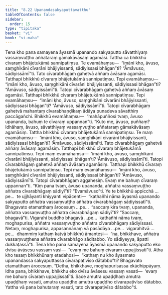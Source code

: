 ```yaml
---
title: "8.22 Upanandasakyaputtavatthu"
tableOfContents: false
sidebar:
  order: 15
type: "tipitaka"
basket: "vi"
book: "vi-maha"
---
```



<DynamicBreadcrumb />

<Division number="364" book="vi-maha">

<Paragraph number="1696" book="vi-maha">
Tena kho pana samayena āyasmā upanando sakyaputto sāvatthiyaṃ vassaṃvuṭṭho aññataraṃ gāmakāvāsaṃ agamāsi. Tattha ca bhikkhū cīvaraṃ bhājetukāmā sannipatiṃsu. Te evamāhaṃsu—  “imāni kho, āvuso, saṃghikāni cīvarāni bhājiyissanti, sādiyissasi bhāgan”ti? “Āmāvuso, sādiyissāmī”ti. Tato cīvarabhāgaṃ gahetvā aññaṃ āvāsaṃ agamāsi. Tatthapi bhikkhū cīvaraṃ bhājetukāmā sannipatiṃsu. Tepi evamāhaṃsu—  “imāni kho, āvuso, saṃghikāni cīvarāni bhājiyissanti, sādiyissasi bhāgan”ti? “Āmāvuso, sādiyissāmī”ti. Tatopi cīvarabhāgaṃ gahetvā aññaṃ āvāsaṃ agamāsi. Tatthapi bhikkhū cīvaraṃ bhājetukāmā sannipatiṃsu. Tepi evamāhaṃsu—  “imāni kho, āvuso, saṃghikāni cīvarāni bhājiyissanti, sādiyissasi bhāgan”ti? “Āmāvuso, sādiyissāmī”ti. Tatopi cīvarabhāgaṃ gahetvā mahantaṃ cīvarabhaṇḍikaṃ ādāya punadeva sāvatthiṃ paccāgañchi.
</Paragraph>

<Paragraph number="1697" book="vi-maha">
Bhikkhū evamāhaṃsu—  “mahāpuññosi tvaṃ, āvuso upananda, bahuṃ te cīvaraṃ uppannan”ti. “Kuto me, āvuso, puññaṃ? Idhāhaṃ, āvuso, sāvatthiyaṃ vassaṃvuṭṭho aññataraṃ gāmakāvāsaṃ agamāsiṃ. Tattha bhikkhū cīvaraṃ bhājetukāmā sannipatiṃsu. Te maṃ evamāhaṃsu—  ‘imāni kho, āvuso, saṃghikāni cīvarāni bhājiyissanti, sādiyissasi bhāgan’ti? ‘Āmāvuso, sādiyissāmī’ti. Tato cīvarabhāgaṃ gahetvā aññaṃ āvāsaṃ agamāsiṃ. Tatthapi bhikkhū cīvaraṃ bhājetukāmā sannipatiṃsu. Tepi maṃ evamāhaṃsu—  ‘imāni kho, āvuso, saṃghikāni cīvarāni bhājiyissanti, sādiyissasi bhāgan’ti? ‘Āmāvuso, sādiyissāmī’ti. Tatopi cīvarabhāgaṃ gahetvā aññaṃ āvāsaṃ agamāsiṃ. Tatthapi bhikkhū cīvaraṃ bhājetukāmā sannipatiṃsu. Tepi maṃ evamāhaṃsu—  ‘imāni kho, āvuso, saṃghikāni cīvarāni bhājiyissanti, sādiyissasi bhāgan’ti? ‘Āmāvuso, sādiyissāmī’ti. Tatopi cīvarabhāgaṃ aggahesiṃ. Evaṃ me bahuṃ cīvaraṃ uppannan”ti. “Kiṃ pana tvaṃ, āvuso upananda, aññatra vassaṃvuṭṭho aññatra cīvarabhāgaṃ sādiyī”ti? “Evamāvuso”ti.
</Paragraph>

<Paragraph number="1698" book="vi-maha">
Ye te bhikkhū appicchā …pe…  te ujjhāyanti khiyyanti vipācenti—  “kathañhi nāma āyasmā upanando sakyaputto aññatra vassaṃvuṭṭho aññatra cīvarabhāgaṃ sādiyissatī”ti. Bhagavato etamatthaṃ ārocesuṃ …pe…  “saccaṃ kira tvaṃ, upananda, aññatra vassaṃvuṭṭho aññatra cīvarabhāgaṃ sādiyī”ti? “Saccaṃ, bhagavā”ti. Vigarahi buddho bhagavā …pe…  kathañhi nāma tvaṃ, moghapurisa, aññatra vassaṃvuṭṭho aññatra cīvarabhāgaṃ sādiyissasi. Netaṃ, moghapurisa, appasannānaṃ vā pasādāya …pe…  vigarahitvā …pe…  dhammiṃ kathaṃ katvā bhikkhū āmantesi—  “na, bhikkhave, aññatra vassaṃvuṭṭhena aññatra cīvarabhāgo sāditabbo. Yo sādiyeyya, āpatti dukkaṭassā”ti.
</Paragraph>

<Paragraph number="1699" book="vi-maha">
Tena kho pana samayena āyasmā upanando sakyaputto eko dvīsu āvāsesu vassaṃ vasi—  “evaṃ me bahuṃ cīvaraṃ uppajjissatī”ti. Atha kho tesaṃ bhikkhūnaṃ etadahosi—  “kathaṃ nu kho āyasmato upanandassa sakyaputtassa cīvarapaṭivīso dātabbo”ti? Bhagavato etamatthaṃ ārocesuṃ. “Detha, bhikkhave, moghapurisassa ekādhippāyaṃ. Idha pana, bhikkhave, bhikkhu eko dvīsu āvāsesu vassaṃ vasati—  ‘evaṃ me bahuṃ cīvaraṃ uppajjissatī’ti. Sace amutra upaḍḍhaṃ amutra upaḍḍhaṃ vasati, amutra upaḍḍho amutra upaḍḍho cīvarapaṭivīso dātabbo. Yattha vā pana bahutaraṃ vasati, tato cīvarapaṭivīso dātabbo”ti.
</Paragraph>
</Division>